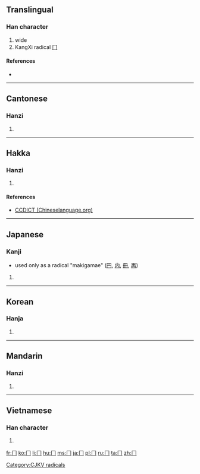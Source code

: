 ==Translingual==
{{stroke order|type=animate}}

===Han character===
{{Han char|rn=13|rad=冂|as=00|sn=2|four=|canj=中尸 (LS), X中尸 (XLS)}}

# wide
# KangXi radical [[Index:Chinese radical/冂|冂]]

====References====
* {{Han ref|kx=0128.300|dkj=01506|dj=0289.090|hdz=10096.130|uh=5182|ud=20866}}

----

==Cantonese==

===Hanzi===
{{yue-hanzi|jyut=|y=gwing2}}

# {{defn|lang=yue|sort=冂00}}

----

==Hakka==

===Hanzi===
{{hak-hanzi|poj=|gd=kwen<sup>3</sup> [Meixian], kwen<sup>3</sup>, kwen<sup>1</sup> [Hailu]|hpy=guen3, guen1}}

# {{defn|lang=hak|sort=冂00}}

====References====
* [http://www.chineselanguage.org/dictionaries/?mode=view&module=chardict&query=%E5%86%82 CCDICT (Chineselanguage.org)]

----

==Japanese==

===Kanji===
* used only as a radical "makigamae" ([[円]], [[内]], [[冊]], [[再]])
{{head|ja|kanji|sc=Jpan}}{{attention|ja|needs inflection template}}

# {{defn|Japanese}}

----

==Korean==

===Hanja===
{{ko-hanja|hangeul=경|rv=gyeong|mr=kyŏng}}

# {{defn|lang=ko|sort=冂00}}

[[Category:CJKV radicals]]

----

==Mandarin==

===Hanzi===
{{cmn-hanzi|pin=[[jiōng]] ([[jiong1]])|wg=chiung<sup>1</sup>}}

# {{defn|lang=cmn|sort=冂00}}

----

==Vietnamese==

===Han character===
{{vi-hantu|[[quynh]]|rs=冂00}}

# {{defn|lang=vi|sort=冂00}}

[[fr:冂]]
[[ko:冂]]
[[li:冂]]
[[hu:冂]]
[[ms:冂]]
[[ja:冂]]
[[pl:冂]]
[[ru:冂]]
[[ta:冂]]
[[zh:冂]]